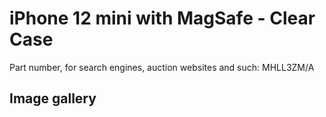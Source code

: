 
# iPhone 12 mini  with MagSafe - Clear Case

Part number, for search engines, auction websites and such: MHLL3ZM/A

## Image gallery

<div style={{ width: '100%', maxWidth: '768px' }}>
<GalleryComponent
    images={[
      {
        original: "/everysource/MHLL3.webp",
        thumbnail: "/everypreview/MHLL3.webp",
      },
      {
        original: "/everysource/MHLL3_AV1.webp",
        thumbnail: "/everypreview/MHLL3_AV1.webp",
      },
      {
        original: "/everysource/MHLL3_AV2.webp",
        thumbnail: "/everypreview/MHLL3_AV2.webp",
      },
      {
        original: "/everysource/MHLL3_AV3.webp",
        thumbnail: "/everypreview/MHLL3_AV3.webp",
      },
      {
        original: "/everysource/MHLL3_AV4.webp",
        thumbnail: "/everypreview/MHLL3_AV4.webp",
      },
      {
        original: "/everysource/MHLL3_AV5.webp",
        thumbnail: "/everypreview/MHLL3_AV5.webp",
      }
    ]}
  />
</div>